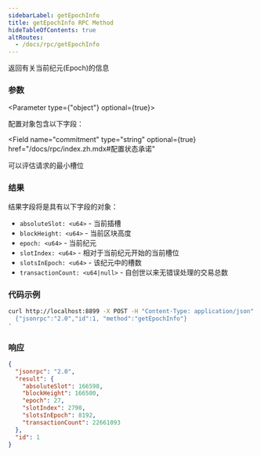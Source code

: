 ```yaml
---
sidebarLabel: getEpochInfo
title: getEpochInfo RPC Method
hideTableOfContents: true
altRoutes:
  - /docs/rpc/getEpochInfo
---
```


返回有关当前纪元(Epoch)的信息

<DocSideBySide>

<DocLeftSide>

### 参数

<Parameter type={"object"} optional={true}>

配置对象包含以下字段：

<Field
  name="commitment"
  type="string"
  optional={true}
  href="/docs/rpc/index.zh.mdx#配置状态承诺"
></Field>

<Field name="minContextSlot" type="number" optional={true}>
  可以评估请求的最小槽位
</Field>

</Parameter>

### 结果

结果字段将是具有以下字段的对象：

- `absoluteSlot: <u64>` - 当前插槽
- `blockHeight: <u64>` - 当前区块高度
- `epoch: <u64>` - 当前纪元
- `slotIndex: <u64>` - 相对于当前纪元开始的当前槽位
- `slotsInEpoch: <u64>` - 该纪元中的槽数
- `transactionCount: <u64|null>` - 自创世以来无错误处理的交易总数

</DocLeftSide>
<DocRightSide>

### 代码示例

```bash
curl http://localhost:8899 -X POST -H "Content-Type: application/json" -d '
  {"jsonrpc":"2.0","id":1, "method":"getEpochInfo"}
'
```

### 响应

```json
{
  "jsonrpc": "2.0",
  "result": {
    "absoluteSlot": 166598,
    "blockHeight": 166500,
    "epoch": 27,
    "slotIndex": 2790,
    "slotsInEpoch": 8192,
    "transactionCount": 22661093
  },
  "id": 1
}
```

</DocRightSide>
</DocSideBySide>

